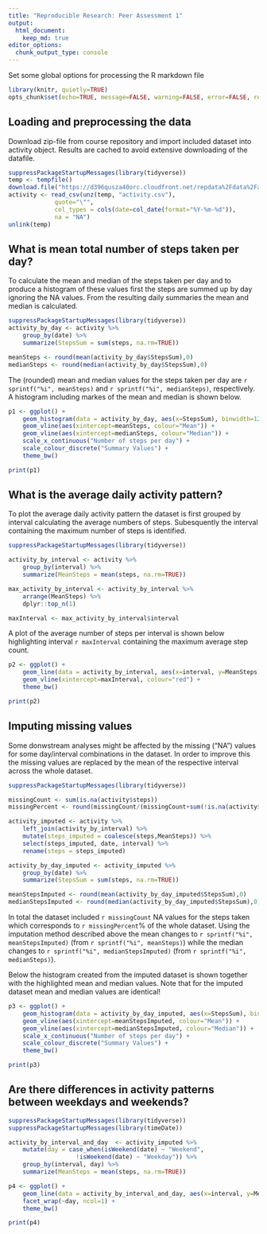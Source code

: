 ```yaml
---
title: "Reproducible Research: Peer Assessment 1"
output: 
  html_document:
    keep_md: true
editor_options: 
  chunk_output_type: console
---
```


Set some global options for processing the R markdown file
```r
library(knitr, quietly=TRUE)
opts_chunk$set(echo=TRUE, message=FALSE, warning=FALSE, error=FALSE, results="hide")

```

## Loading and preprocessing the data
Download zip-file from course repository and import included dataset into activity object. Results
are cached to avoid extensive downloading of the datafile.

```r
suppressPackageStartupMessages(library(tidyverse))
temp <- tempfile()
download.file("https://d396qusza40orc.cloudfront.net/repdata%2Fdata%2Factivity.zip",temp)
activity <- read_csv(unz(temp, "activity.csv"),
		     quote="\"",
		     col_types = cols(date=col_date(format="%Y-%m-%d")),
		     na = "NA")
unlink(temp)
```

## What is mean total number of steps taken per day?
To calculate the mean and median of the steps taken per day and to produce a histogram of these
values first the steps are summed up by day ignoring the NA values. From the resulting daily
summaries the mean and median is calculated.

```r
suppressPackageStartupMessages(library(tidyverse))
activity_by_day <- activity %>%
	group_by(date) %>%
	summarize(StepsSum = sum(steps, na.rm=TRUE))

meanSteps <- round(mean(activity_by_day$StepsSum),0)
medianSteps <- round(median(activity_by_day$StepsSum),0)
```

The (rounded) mean and median values for the steps taken per day are `r sprintf("%i", meanSteps)` and
`r sprintf("%i", medianSteps)`, respectively. A histogram including markes of the mean and median
is shown below.

```r
p1 <- ggplot() + 
	geom_histogram(data = activity_by_day, aes(x=StepsSum), binwidth=1200) +
	geom_vline(aes(xintercept=meanSteps, colour="Mean")) + 
	geom_vline(aes(xintercept=medianSteps, colour="Median")) + 
	scale_x_continuous("Number of steps per day") +
	scale_colour_discrete("Summary Values") + 
	theme_bw()

print(p1)
```

## What is the average daily activity pattern?
To plot the average daily activity pattern the dataset is first grouped by interval calculating
the average numbers of steps. Subesquently the interval containing the maximum number of steps
is identified.

```r
suppressPackageStartupMessages(library(tidyverse))

activity_by_interval <- activity %>%
	group_by(interval) %>%
	summarize(MeanSteps = mean(steps, na.rm=TRUE))

max_activity_by_interval <- activity_by_interval %>%
	arrange(MeanSteps) %>%
	dplyr::top_n(1)

maxInterval <- max_activity_by_interval$interval

```

A plot of the average number of steps per interval is shown below highlighting interval
`r maxInterval` containing the maximum average step count.

```r
p2 <- ggplot() + 
	geom_line(data = activity_by_interval, aes(x=interval, y=MeanSteps), group=1) +
	geom_vline(xintercept=maxInterval, colour="red") + 
	theme_bw()

print(p2)
```


## Imputing missing values

Some donwstream analyses might be affected by the missing ("NA") values for some day/interval
combinations in the dataset. In order to improve this the missing values are replaced by the mean
of the respective interval across the whole dataset.

```r
suppressPackageStartupMessages(library(tidyverse))

missingCount <- sum(is.na(activity$steps))
missingPercent <- round(missingCount/(missingCount+sum(!is.na(activity$steps)))*100,0)

activity_imputed <- activity %>%
	left_join(activity_by_interval) %>%
	mutate(steps_imputed = coalesce(steps,MeanSteps)) %>%
	select(steps_imputed, date, interval) %>%
	rename(steps = steps_imputed)

activity_by_day_imputed <- activity_imputed %>%
	group_by(date) %>%
	summarize(StepsSum = sum(steps, na.rm=TRUE))

meanStepsImputed <- round(mean(activity_by_day_imputed$StepsSum),0)
medianStepsImputed <- round(median(activity_by_day_imputed$StepsSum),0)

```

In total the dataset included `r missingCount` NA values for the steps taken which corresponds to 
`r missingPercent`% of the whole dataset. Using the imputation method described above the mean
changes to `r sprintf("%i", meanStepsImputed)` (from `r sprintf("%i", meanSteps)`) while the
median changes to `r sprintf("%i", medianStepsImputed)` (from `r sprintf("%i", medianSteps)`).

Below the histogram created from the imputed dataset is shown together with the highlighted 
mean and median values. Note that for the imputed dataset mean and median values are identical!

```r
p3 <- ggplot() + 
	geom_histogram(data = activity_by_day_imputed, aes(x=StepsSum), binwidth=1200) +
	geom_vline(aes(xintercept=meanStepsImputed, colour="Mean")) + 
	geom_vline(aes(xintercept=medianStepsImputed, colour="Median")) + 
	scale_x_continuous("Number of steps per day") +
	scale_colour_discrete("Summary Values") + 
	theme_bw()

print(p3)
```


## Are there differences in activity patterns between weekdays and weekends?

```r
suppressPackageStartupMessages(library(tidyverse))
suppressPackageStartupMessages(library(timeDate))

activity_by_interval_and_day  <- activity_imputed %>%
	mutate(day = case_when(isWeekend(date) ~ "Weekend",
			       !isWeekend(date) ~ "Weekday")) %>%
	group_by(interval, day) %>%
	summarize(MeanSteps = mean(steps, na.rm=TRUE))

```

```r
p4 <- ggplot() + 
	geom_line(data = activity_by_interval_and_day, aes(x=interval, y=MeanSteps, group=day)) +
	facet_wrap(~day, ncol=1) +
	theme_bw()

print(p4)
```

